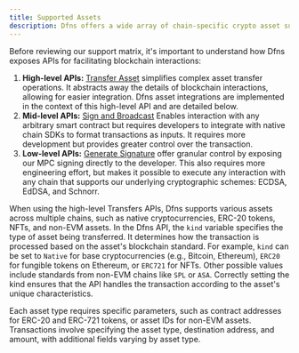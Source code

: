 ```yaml
---
title: Supported Assets
description: Dfns offers a wide array of chain-specific crypto asset support.
---
```


Before reviewing our support matrix, it's important to understand how Dfns exposes APIs for facilitating blockchain interactions:

1. **High-level APIs:** [Transfer Asset](/api-reference/wallets/transfer-asset) simplifies complex asset transfer operations. It abstracts away the details of blockchain interactions, allowing for easier integration. Dfns asset integrations are implemented in the context of this high-level API and are detailed below.
2. **Mid-level APIs:** [Sign and Broadcast](/api-reference/wallets/broadcast-transaction) Enables interaction with any arbitrary smart contract but requires developers to integrate with native chain SDKs to format transactions as inputs. It requires more development but provides greater control over the transaction.
3. **Low-level APIs:** [Generate Signature](/api-reference/keys/generate-signature) offer granular control by exposing our MPC signing directly to the developer.  This also requires more engineering effort, but makes it possible to execute any interaction with any chain that supports our underlying cryptographic schemes: ECDSA, EdDSA, and Schnorr.

When using the high-level Transfers APIs, Dfns supports various assets across multiple chains, such as native cryptocurrencies, ERC-20 tokens, NFTs, and non-EVM assets. In the Dfns API, the `kind` variable specifies the type of asset being transferred. It determines how the transaction is processed based on the asset's blockchain standard. For example, `kind` can be set to `Native` for base cryptocurrencies (e.g., Bitcoin, Ethereum), `ERC20` for fungible tokens on Ethereum, or `ERC721` for NFTs. Other possible values include standards from non-EVM chains like `SPL` or `ASA`. Correctly setting the kind ensures that the API handles the transaction according to the asset's unique characteristics.&#x20;

Each asset type requires specific parameters, such as contract addresses for ERC-20 and ERC-721 tokens, or asset IDs for non-EVM assets. Transactions involve specifying the asset type, destination address, and amount, with additional fields varying by asset type. &#x20;
